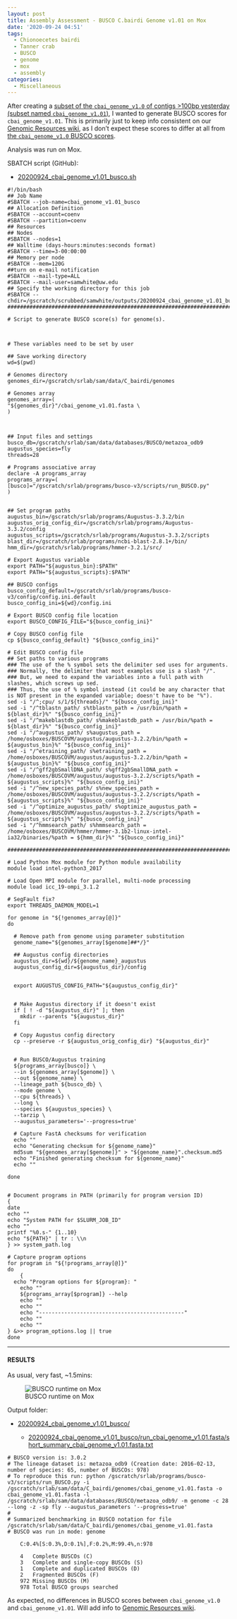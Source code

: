 ```yaml
---
layout: post
title: Assembly Assessment - BUSCO C.bairdi Genome v1.01 on Mox
date: '2020-09-24 04:51'
tags:
  - Chionoecetes bairdi
  - Tanner crab
  - BUSCO
  - genome
  - mox
  - assembly
categories:
  - Miscellaneous
---
```

After creating a [subset of the `cbai_genome_v1.0` of contigs >100bp yesterday (subset named `cbai_genome_v1.01`)](https://robertslab.github.io/sams-notebook/2020/09/23/Data-Wrangling-Subsetting-cbai_genome_v1.0-Assembly-with-faidx.html), I wanted to generate BUSCO scores for `cbai_genome_v1.01`. This is primarily just to keep info consistent on our [Genomic Resources wiki](https://github.com/RobertsLab/resources/wiki/Genomic-Resources), as I don't expect these scores to differ at all from [the `cbai_genome_v1.0` BUSCO scores](https://robertslab.github.io/sams-notebook/2020/09/18/Assembly-Assessment-BUSCO-C.bairdi-Genome-v1.0-on-Mox.html).

Analysis was run on Mox.


SBATCH script (GitHub):

- [20200924_cbai_genome_v1.01_busco.sh](https://github.com/RobertsLab/sams-notebook/blob/master/sbatch_scripts/20200924_cbai_genome_v1.01_busco.sh)

```shell
#!/bin/bash
## Job Name
#SBATCH --job-name=cbai_genome_v1.01_busco
## Allocation Definition
#SBATCH --account=coenv
#SBATCH --partition=coenv
## Resources
## Nodes
#SBATCH --nodes=1
## Walltime (days-hours:minutes:seconds format)
#SBATCH --time=3-00:00:00
## Memory per node
#SBATCH --mem=120G
##turn on e-mail notification
#SBATCH --mail-type=ALL
#SBATCH --mail-user=samwhite@uw.edu
## Specify the working directory for this job
#SBATCH --chdir=/gscratch/scrubbed/samwhite/outputs/20200924_cbai_genome_v1.01_busco
###################################################################################

# Script to generate BUSCO score(s) for genome(s).



# These variables need to be set by user

## Save working directory
wd=$(pwd)

# Genomes directory
genomes_dir=/gscratch/srlab/sam/data/C_bairdi/genomes

# Genomes array
genomes_array=(
"${genomes_dir}"/cbai_genome_v1.01.fasta \
)



## Input files and settings
busco_db=/gscratch/srlab/sam/data/databases/BUSCO/metazoa_odb9
augustus_species=fly
threads=28

# Programs associative array
declare -A programs_array
programs_array=(
[busco]="/gscratch/srlab/programs/busco-v3/scripts/run_BUSCO.py"
)


## Set program paths
augustus_bin=/gscratch/srlab/programs/Augustus-3.3.2/bin
augustus_orig_config_dir=/gscratch/srlab/programs/Augustus-3.3.2/config
augustus_scripts=/gscratch/srlab/programs/Augustus-3.3.2/scripts
blast_dir=/gscratch/srlab/programs/ncbi-blast-2.8.1+/bin/
hmm_dir=/gscratch/srlab/programs/hmmer-3.2.1/src/

# Export Augustus variable
export PATH="${augustus_bin}:$PATH"
export PATH="${augustus_scripts}:$PATH"

## BUSCO configs
busco_config_default=/gscratch/srlab/programs/busco-v3/config/config.ini.default
busco_config_ini=${wd}/config.ini

# Export BUSCO config file location
export BUSCO_CONFIG_FILE="${busco_config_ini}"

# Copy BUSCO config file
cp ${busco_config_default} "${busco_config_ini}"

# Edit BUSCO config file
## Set paths to various programs
### The use of the % symbol sets the delimiter sed uses for arguments.
### Normally, the delimiter that most examples use is a slash "/".
### But, we need to expand the variables into a full path with slashes, which screws up sed.
### Thus, the use of % symbol instead (it could be any character that is NOT present in the expanded variable; doesn't have to be "%").
sed -i "/^;cpu/ s/1/${threads}/" "${busco_config_ini}"
sed -i "/^tblastn_path/ s%tblastn_path = /usr/bin/%path = ${blast_dir}%" "${busco_config_ini}"
sed -i "/^makeblastdb_path/ s%makeblastdb_path = /usr/bin/%path = ${blast_dir}%" "${busco_config_ini}"
sed -i "/^augustus_path/ s%augustus_path = /home/osboxes/BUSCOVM/augustus/augustus-3.2.2/bin/%path = ${augustus_bin}%" "${busco_config_ini}"
sed -i "/^etraining_path/ s%etraining_path = /home/osboxes/BUSCOVM/augustus/augustus-3.2.2/bin/%path = ${augustus_bin}%" "${busco_config_ini}"
sed -i "/^gff2gbSmallDNA_path/ s%gff2gbSmallDNA_path = /home/osboxes/BUSCOVM/augustus/augustus-3.2.2/scripts/%path = ${augustus_scripts}%" "${busco_config_ini}"
sed -i "/^new_species_path/ s%new_species_path = /home/osboxes/BUSCOVM/augustus/augustus-3.2.2/scripts/%path = ${augustus_scripts}%" "${busco_config_ini}"
sed -i "/^optimize_augustus_path/ s%optimize_augustus_path = /home/osboxes/BUSCOVM/augustus/augustus-3.2.2/scripts/%path = ${augustus_scripts}%" "${busco_config_ini}"
sed -i "/^hmmsearch_path/ s%hmmsearch_path = /home/osboxes/BUSCOVM/hmmer/hmmer-3.1b2-linux-intel-ia32/binaries/%path = ${hmm_dir}%" "${busco_config_ini}"

###################################################################################

# Load Python Mox module for Python module availability
module load intel-python3_2017

# Load Open MPI module for parallel, multi-node processing
module load icc_19-ompi_3.1.2

# SegFault fix?
export THREADS_DAEMON_MODEL=1

for genome in "${!genomes_array[@]}"
do

  # Remove path from genome using parameter substitution
  genome_name="${genomes_array[$genome]##*/}"

  ## Augustus config directories
  augustus_dir=${wd}/${genome_name}_augustus
  augustus_config_dir=${augustus_dir}/config


  export AUGUSTUS_CONFIG_PATH="${augustus_config_dir}"


  # Make Augustus directory if it doesn't exist
  if [ ! -d "${augustus_dir}" ]; then
    mkdir --parents "${augustus_dir}"
  fi

  # Copy Augustus config directory
  cp --preserve -r ${augustus_orig_config_dir} "${augustus_dir}"


  # Run BUSCO/Augustus training
  ${programs_array[busco]} \
  --in ${genomes_array[$genome]} \
  --out ${genome_name} \
  --lineage_path ${busco_db} \
  --mode genome \
  --cpu ${threads} \
  --long \
  --species ${augustus_species} \
  --tarzip \
  --augustus_parameters='--progress=true'

  # Capture FastA checksums for verification
  echo ""
  echo "Generating checksum for ${genome_name}"
  md5sum "${genomes_array[$genome]}" > "${genome_name}".checksum.md5
  echo "Finished generating checksum for ${genome_name}"
  echo ""

done


# Document programs in PATH (primarily for program version ID)
{
date
echo ""
echo "System PATH for $SLURM_JOB_ID"
echo ""
printf "%0.s-" {1..10}
echo "${PATH}" | tr : \\n
} >> system_path.log

# Capture program options
for program in "${!programs_array[@]}"
do
	{
  echo "Program options for ${program}: "
	echo ""
	${programs_array[$program]} --help
	echo ""
	echo ""
	echo "----------------------------------------------"
	echo ""
	echo ""
} &>> program_options.log || true
done
```


---

#### RESULTS

As usual, very fast, ~1.5mins:

![BUSCO runtime on Mox](https://github.com/RobertsLab/sams-notebook/blob/master/images/screencaps/20200924_cbai_genome_v1.01_busco.png?raw=true)

Output folder:

- [20200924_cbai_genome_v1.01_busco/](https://gannet.fish.washington.edu/Atumefaciens/20200924_cbai_genome_v1.01_busco/)


  - [20200924_cbai_genome_v1.01_busco/run_cbai_genome_v1.01.fasta/short_summary_cbai_genome_v1.01.fasta.txt](https://gannet.fish.washington.edu/Atumefaciens/20200924_cbai_genome_v1.01_busco/run_cbai_genome_v1.01.fasta/short_summary_cbai_genome_v1.01.fasta.txt)

```
# BUSCO version is: 3.0.2
# The lineage dataset is: metazoa_odb9 (Creation date: 2016-02-13, number of species: 65, number of BUSCOs: 978)
# To reproduce this run: python /gscratch/srlab/programs/busco-v3/scripts/run_BUSCO.py -i /gscratch/srlab/sam/data/C_bairdi/genomes/cbai_genome_v1.01.fasta -o cbai_genome_v1.01.fasta -l /gscratch/srlab/sam/data/databases/BUSCO/metazoa_odb9/ -m genome -c 28 --long -z -sp fly --augustus_parameters '--progress=true'
#
# Summarized benchmarking in BUSCO notation for file /gscratch/srlab/sam/data/C_bairdi/genomes/cbai_genome_v1.01.fasta
# BUSCO was run in mode: genome

	C:0.4%[S:0.3%,D:0.1%],F:0.2%,M:99.4%,n:978

	4	Complete BUSCOs (C)
	3	Complete and single-copy BUSCOs (S)
	1	Complete and duplicated BUSCOs (D)
	2	Fragmented BUSCOs (F)
	972	Missing BUSCOs (M)
	978	Total BUSCO groups searched
```
As expected, no differences in BUSCO scores between `cbai_genome_v1.0` and `cbai_genome_v1.01`. Will add info to [Genomic Resources wiki](https://github.com/RobertsLab/resources/wiki/Genomic-Resources).
